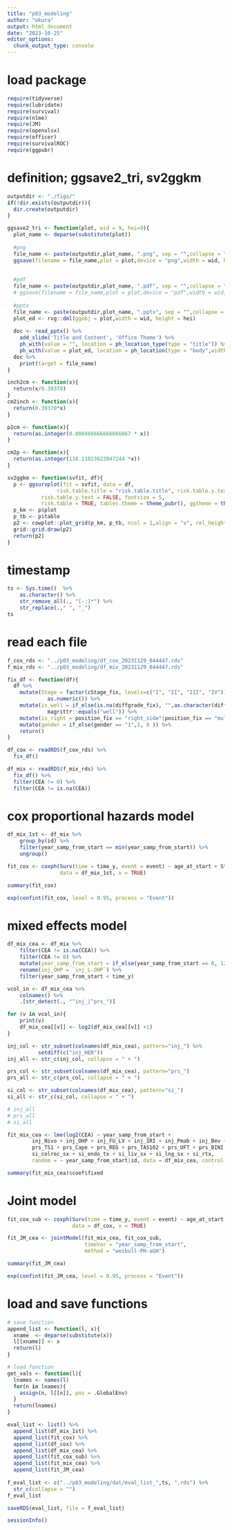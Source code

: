 ```yaml
---
title: "p03_modeling"
author: "okura"
output: html_document
date: "2023-10-25"
editor_options: 
  chunk_output_type: console
---
```


# load package
```r
require(tidyverse)
require(lubridate)
require(survival)
require(nlme)
require(JM)
require(openxlsx)
require(officer)
require(survivalROC)
require(ggpubr)
```

# definition; ggsave2_tri, sv2ggkm
```r

outputdir <- "./figs/"
if(!dir.exists(outputdir)){
  dir.create(outputdir)
}

ggsave2_tri <- function(plot, wid = 9, hei=9){
  plot_name <- deparse(substitute(plot))
  
  #png
  file_name <- paste(outputdir,plot_name, ".png", sep = "",collapse = "")
  ggsave(filename = file_name,plot = plot,device = "png",width = wid, height = hei,dpi = 300,units = "cm")
  
  
  #pdf
  file_name <- paste(outputdir,plot_name, ".pdf", sep = "",collapse = "")
  # ggsave(filename = file_name,plot = plot,device = "pdf",width = wid, height = hei,dpi = 300,units = "cm")
  
  #pptx
  file_name <- paste(outputdir,plot_name, ".pptx", sep = "",collapse = "")
  plot_ed <- rvg::dml(ggobj = plot,width = wid, height = hei)
  
  doc <- read_pptx() %>%
    add_slide('Title and Content', 'Office Theme') %>%
    ph_with(value = "", location = ph_location_type(type = "title")) %>%
    ph_with(value = plot_ed, location = ph_location(type = "body",width = cm2inch(wid), height = cm2inch(hei),left = 2, top = 2))
  doc %>%
    print(target = file_name)
}

inch2cm <- function(x){
  return(x/0.39370)
}
cm2inch <- function(x){
  return(0.39370*x)
}

p2cm <- function(x){
  return(as.integer(0.008466666666666667 * x))
}

cm2p <- function(x){
  return(as.integer(118.11023622047244 *x))
}

sv2ggkm <- function(svfit, df){
  p <- ggsurvplot(fit = svfit, data = df,
                risk.table.title = "risk.table.title", risk.table.y.text.col = TRUE,
           risk.table.y.text = FALSE, fontsize = 5,
           risk.table = TRUE, tables.theme = theme_pubr(), ggtheme = theme_pubr())
  p_km <- p$plot
  p_tb <- p$table
  p2 <- cowplot::plot_grid(p_km, p_tb, ncol = 1,align = "v", rel_heights = c(3,1))
  grid::grid.draw(p2)
  return(p2)
}
```

# timestamp
```r
ts <- Sys.time()  %>% 
    as.character() %>% 
    str_remove_all(., "[-:]*") %>% 
    str_replace(.," ", "_")
ts
```


# read each file
```r
f_cox_rds <- "../p03_modeling/df_cox_20231129_044447.rds"
f_mix_rds <- "../p03_modeling/df_mix_20231129_044447.rds"

fix_df <- function(df){
  df %>% 
    mutate(Stage = factor(cStage_fix, levels=c("I", "II", "III", "IV")) %>% 
             as.numeric()) %>%
    mutate(is_well = if_else(is.na(diffgrade_fix), "",as.character(diffgrade_fix))  %>%
             magrittr::equals("well")) %>%
    mutate(is_right = position_fix == "right_side"|position_fix == "multiple") %>% 
    mutate(gender = if_else(gender == "1",1, 0 )) %>% 
    return()
}

df_cox <- readRDS(f_cox_rds) %>%
  fix_df()

df_mix <- readRDS(f_mix_rds) %>%
  fix_df() %>% 
  filter(CEA != 0) %>% 
  filter(CEA != is.na(CEA))
```

# cox proportional hazards model 
```r
df_mix_1st <- df_mix %>%
    group_by(id) %>%
    filter(year_samp_from_start == min(year_samp_from_start)) %>%
    ungroup()

fit_cox <- coxph(Surv(time = time_y, event = event) ~ age_at_start + Stage + is_well + gender + is_right + log2(CEA),
                 data = df_mix_1st, x = TRUE)

summary(fit_cox)

exp(confint(fit_cox, level = 0.95, process = "Event"))
```

# mixed effects model
```r
df_mix_cea <- df_mix %>% 
    filter(CEA != is.na(CEA)) %>% 
    filter(CEA != 0) %>% 
    mutate(year_samp_from_start = if_else(year_samp_from_start == 0, 12/(365.25*24), year_samp_from_start)) %>% 
    rename(inj_OHP = `inj_L-OHP`) %>% 
    filter(year_samp_from_start < time_y)

vcol_in <- df_mix_cea %>%
    colnames() %>%
    .[str_detect(., "^inj_|^prs_")]

for (v in vcol_in){
    print(v)
    df_mix_cea[[v]] <- log2(df_mix_cea[[v]] +1)
}

inj_col <- str_subset(colnames(df_mix_cea), pattern="inj_") %>% 
          setdiff(c("inj_HER"))
inj_all <- str_c(inj_col, collapse = " + ") 

prs_col <- str_subset(colnames(df_mix_cea), pattern="prs_")
prs_all <- str_c(prs_col, collapse = " + ")

si_col <- str_subset(colnames(df_mix_cea), pattern="si_")
si_all <- str_c(si_col, collapse = " + ")

# inj_all
# prs_all
# si_all

fit_mix_cea <- lme(log2(CEA) ~ year_samp_from_start +
        inj_Nivo + inj_OHP + inj_FU_LV + inj_IRI + inj_Pmab + inj_Bev + inj_Cmab + inj_AFL + inj_Rmab + inj_Pembro + 
        prs_TS1 + prs_Cape + prs_REG + prs_TAS102 + prs_UFT + prs_BINI +
        si_colrec_sx + si_endo_tx + si_liv_sx + si_lng_sx + si_rtx, 
        random = ~ year_samp_from_start|id, data = df_mix_cea, control = lmeControl(opt = "optim"))

summary(fit_mix_cea)$coef$fixed

```

# Joint model
```r
fit_cox_sub <- coxph(Surv(time = time_y, event = event) ~ age_at_start + Stage + is_well + gender + is_right, 
                     data = df_cox, x = TRUE)

fit_JM_cea <- jointModel(fit_mix_cea, fit_cox_sub, 
                         timeVar = "year_samp_from_start",
                         method = "weibull-PH-aGH")

summary(fit_JM_cea)

exp(confint(fit_JM_cea, level = 0.95, process = "Event"))
```

# load and save functions
```r
# save function
append_list <- function(l, x){
  xname  <- deparse(substitute(x))
  l[[xname]] <- x
  return(l)
}

# load function
get_vals <- function(l){
  lnames <- names(l)
  for(n in lnames){
    assign(n, l[[n]], pos = .GlobalEnv)
  }
  return(lnames)
}

eval_list <- list() %>% 
  append_list(df_mix_1st) %>% 
  append_list(fit_cox) %>% 
  append_list(df_cox) %>% 
  append_list(df_mix_cea) %>% 
  append_list(fit_cox_sub) %>% 
  append_list(fit_mix_cea) %>% 
  append_list(fit_JM_cea)
  
f_eval_list <- c("../p03_modeling/dat/eval_list_",ts, ".rds") %>% 
  str_c(collapse = "")
f_eval_list

saveRDS(eval_list, file = f_eval_list)
```

```r
sessionInfo()
```

